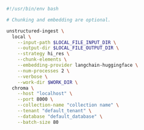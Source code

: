 ```bash Shell
#!/usr/bin/env bash

# Chunking and embedding are optional.

unstructured-ingest \
  local \
    --input-path $LOCAL_FILE_INPUT_DIR \
    --output-dir $LOCAL_FILE_OUTPUT_DIR \
    --strategy hi_res \
    --chunk-elements \
    --embedding-provider langchain-huggingface \
    --num-processes 2 \
    --verbose \
    --work-dir $WORK_DIR \
  chroma \
    --host "localhost" \
    --port 8000 \
    --collection-name "collection name" \
    --tenant "default_tenant" \
    --database "default_database" \
    --batch-size 80
```
